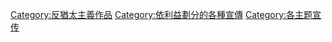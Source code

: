 [[Category:反猶太主義作品|Category:反猶太主義作品]]
[[Category:依利益劃分的各種宣傳|Category:依利益劃分的各種宣傳]]
[[Category:各主题宣传|Category:各主题宣传]]